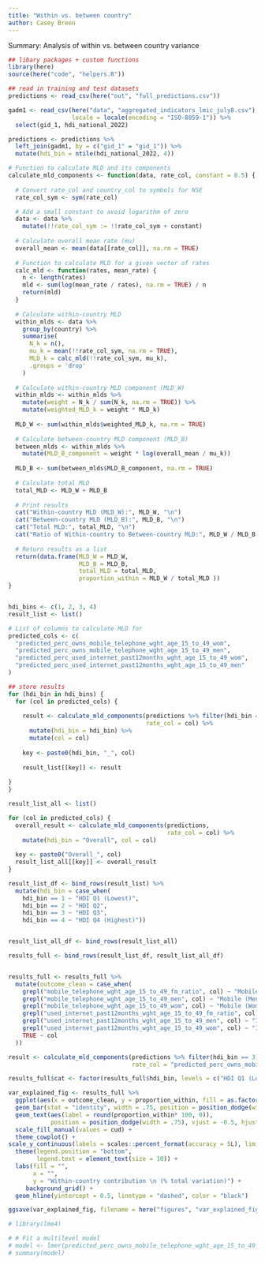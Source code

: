 ```yaml
---
title: "Within vs. between country"
author: Casey Breen
---
```


Summary: Analysis of within vs. between country variance 

```r
## libary packages + custom functions 
library(here)
source(here("code", "helpers.R"))
```


```r
## read in training and test datasets 
predictions <- read_csv(here("out", "full_predictions.csv"))

gadm1 <- read_csv(here("data", "aggregated_indicators_lmic_july8.csv"), 
                  locale = locale(encoding = "ISO-8859-1")) %>% 
  select(gid_1, hdi_national_2022)

predictions <- predictions %>% 
  left_join(gadm1, by = c("gid_1" = "gid_1")) %>% 
  mutate(hdi_bin = ntile(hdi_national_2022, 4)) 
```



```r
# Function to calculate MLD and its components
calculate_mld_components <- function(data, rate_col, constant = 0.5) {
  
  # Convert rate_col and country_col to symbols for NSE
  rate_col_sym <- sym(rate_col)

  # Add a small constant to avoid logarithm of zero
  data <- data %>%
    mutate(!!rate_col_sym := !!rate_col_sym + constant)
  
  # Calculate overall mean rate (mu)
  overall_mean <- mean(data[[rate_col]], na.rm = TRUE)
  
  # Function to calculate MLD for a given vector of rates
  calc_mld <- function(rates, mean_rate) {
    n <- length(rates)
    mld <- sum(log(mean_rate / rates), na.rm = TRUE) / n
    return(mld)
  }
  
  # Calculate within-country MLD
  within_mlds <- data %>%
    group_by(country) %>%
    summarise(
      N_k = n(),
      mu_k = mean(!!rate_col_sym, na.rm = TRUE),
      MLD_k = calc_mld(!!rate_col_sym, mu_k),
      .groups = 'drop'
    )
  
  # Calculate within-country MLD component (MLD_W)
  within_mlds <- within_mlds %>%
    mutate(weight = N_k / sum(N_k, na.rm = TRUE)) %>%
    mutate(weighted_MLD_k = weight * MLD_k)
  
  MLD_W <- sum(within_mlds$weighted_MLD_k, na.rm = TRUE)
  
  # Calculate between-country MLD component (MLD_B)
  between_mlds <- within_mlds %>%
    mutate(MLD_B_component = weight * log(overall_mean / mu_k))
  
  MLD_B <- sum(between_mlds$MLD_B_component, na.rm = TRUE)
  
  # Calculate total MLD
  total_MLD <- MLD_W + MLD_B
  
  # Print results
  cat("Within-country MLD (MLD_W):", MLD_W, "\n")
  cat("Between-country MLD (MLD_B):", MLD_B, "\n")
  cat("Total MLD:", total_MLD, "\n")
  cat("Ratio of Within-country to Between-country MLD:", MLD_W / MLD_B, "\n")
  
  # Return results as a list
  return(data.frame(MLD_W = MLD_W, 
                    MLD_B = MLD_B,
                    total_MLD = total_MLD,
                    proportion_within = MLD_W / total_MLD ))
}


hdi_bins <- c(1, 2, 3, 4)
result_list <- list()

# List of columns to calculate MLD for
predicted_cols <- c(
  "predicted_perc_owns_mobile_telephone_wght_age_15_to_49_wom",
  "predicted_perc_owns_mobile_telephone_wght_age_15_to_49_men",
  "predicted_perc_used_internet_past12months_wght_age_15_to_49_wom",
  "predicted_perc_used_internet_past12months_wght_age_15_to_49_men"
)

## store results 
for (hdi_bin in hdi_bins) {
  for (col in predicted_cols) {
    
    result <- calculate_mld_components(predictions %>% filter(hdi_bin == !!hdi_bin), 
                                       rate_col = col) %>% 
      mutate(hdi_bin = hdi_bin) %>% 
      mutate(col = col)
    
    key <- paste0(hdi_bin, "_", col)
    
    result_list[[key]] <- result
  
} 
}

result_list_all <- list()

for (col in predicted_cols) {
  overall_result <- calculate_mld_components(predictions, 
                                             rate_col = col) %>%
    mutate(hdi_bin = "Overall", col = col)
  
  key <- paste0("Overall_", col)
  result_list_all[[key]] <- overall_result
}

result_list_df <- bind_rows(result_list) %>% 
  mutate(hdi_bin = case_when(
    hdi_bin == 1 ~ "HDI Q1 (Lowest)",
    hdi_bin == 2 ~ "HDI Q2",
    hdi_bin == 3 ~ "HDI Q3",
    hdi_bin == 4 ~ "HDI Q4 (Highest)"))


result_list_all_df <- bind_rows(result_list_all)

results_full <- bind_rows(result_list_df, result_list_all_df)


results_full <- results_full %>% 
  mutate(outcome_clean = case_when(
    grepl("mobile_telephone_wght_age_15_to_49_fm_ratio", col) ~ "Mobile (Ratio)",
    grepl("mobile_telephone_wght_age_15_to_49_men", col) ~ "Mobile (Men)",
    grepl("mobile_telephone_wght_age_15_to_49_wom", col) ~ "Mobile (Women)",
    grepl("used_internet_past12months_wght_age_15_to_49_fm_ratio", col) ~ "Internet (Ratio)",
    grepl("used_internet_past12months_wght_age_15_to_49_men", col) ~ "Internet (Men)",
    grepl("used_internet_past12months_wght_age_15_to_49_wom", col) ~ "Internet (Women)",
    TRUE ~ col
  )) 

result <- calculate_mld_components(predictions %>% filter(hdi_bin == 3),
                                   rate_col = "predicted_perc_owns_mobile_telephone_wght_age_15_to_49_wom")
```



```r
results_full$cat <- factor(results_full$hdi_bin, levels = c("HDI Q1 (Lowest)", "HDI Q2", "HDI Q3", "HDI Q4 (Highest)", "Overall"))

var_explained_fig <- results_full %>%
  ggplot(aes(x = outcome_clean, y = proportion_within, fill = as.factor(cat))) +
  geom_bar(stat = "identity", width = .75, position = position_dodge(width = .75), color = "black") +
  geom_text(aes(label = round(proportion_within* 100, 0)), 
            position = position_dodge(width = .75), vjust = -0.5, hjust = .5, size = 3.5) +
  scale_fill_manual(values = cud) +
  theme_cowplot() +
scale_y_continuous(labels = scales::percent_format(accuracy = 5L), limits = c(0, .55)) + 
  theme(legend.position = "bottom",
        legend.text = element_text(size = 10)) +
  labs(fill = "",
       x = "",
       y = "Within-country contribution \n (% total variation)") +
     background_grid() + 
  geom_hline(yintercept = 0.5, linetype = "dashed", color = "black")

ggsave(var_explained_fig, filename = here("figures", "var_explained_fig.png"), height = 4, width = 7)
```




```r
# library(lme4)

# # Fit a multilevel model
# model <- lmer(predicted_perc_owns_mobile_telephone_wght_age_15_to_49_wom ~ 1 + (1|country), data = predictions %>% filter(hdi_bin == 1) , REML = TRUE)
# summary(model)
```
